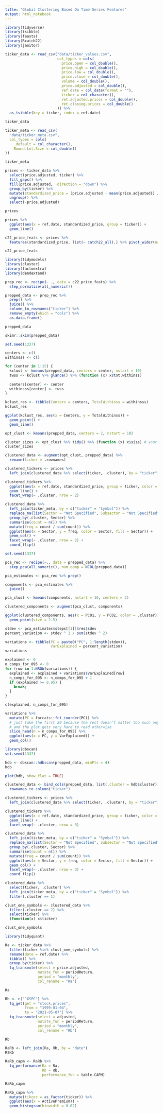 ```yaml
---
title: "Global Clustering Based On Time Series Features"
output: html_notebook
---
```


```r
library(tidyverse)
library(tsibble)
library(feasts)
library(Rcatch22)
library(janitor)
```


```r
ticker_data <- read_csv("data/ticker_values.csv",
                        col_types = cols(
                          price.open = col_double(),
                          price.high = col_double(),
                          price.low = col_double(),
                          price.close = col_double(),
                          volume = col_double(),
                          price.adjusted = col_double(),
                          ref.date = col_date(format = ""),
                          ticker = col_character(),
                          ret.adjusted.prices = col_double(),
                          ret.closing.prices = col_double()
                        )) %>%
  as_tsibble(key = ticker, index = ref.date)

ticker_data
```

```r
ticker_meta <- read_csv(
  "data/ticker_meta.csv",
  col_types = cols(
    .default = col_character(),
    Round.Lot.Size = col_double()
))

ticker_meta
```


```r
prices <- ticker_data %>%
  select(price.adjusted, ticker) %>%
  fill_gaps() %>%
  fill(price.adjusted, .direction = "down") %>%
  group_by(ticker) %>%
  mutate(standardized_price = (price.adjusted - mean(price.adjusted)) / sd(price.adjusted)) %>%
  ungroup() %>%
  select(-price.adjusted)

prices
```


```r
prices %>%
  ggplot(aes(x = ref.date, standardized_price, group = ticker)) +
  geom_line()
```

```r
c22_price_feats <- prices %>%
  features(standardized_price, list(~ catch22_all(.) %>% pivot_wider(names_from = names, values_from = values)))
```

```r
c22_price_feats
```

```r
library(tidymodels)
library(cluster)
library(factoextra)
library(dendextend)
```

```r
prep_rec <- recipe(~ ., data = c22_price_feats) %>%
  step_normalize(all_numeric())

prepped_data <- prep_rec %>%
  prep() %>%
  juice() %>%
  column_to_rownames("ticker") %>%
  remove_empty(which = "cols") %>%
  as.data.frame()

prepped_data
```

```r
skimr::skim(prepped_data)
```


```r
set.seed(1337)

centers <- c()
withinsss <- c()

for (center in 1:15) {
  kclust <- kmeans(prepped_data, centers = center, nstart = 10)
  twss <- kclust %>% glance() %>% (function (x) x$tot.withinss)
  
  centers[center] <- center
  withinsss[center] <- twss
}

kclust_res <- tibble(Centers = centers, TotalWithinss = withinsss)
kclust_res
```

```r
ggplot(kclust_res, aes(x = Centers, y = TotalWithinss)) +
  geom_point() +
  geom_line()
```
```r
opt_clust <- kmeans(prepped_data, centers = 2, nstart = 10)

cluster_sizes <- opt_clust %>% tidy() %>% (function (x) x$size) # your cluster sizes
cluster_sizes
```

```r
clustered_data <- augment(opt_clust, prepped_data) %>%
  rename(ticker = .rownames)

clustered_tickers <- prices %>%
  left_join(clustered_data %>% select(ticker, .cluster), by = "ticker")

clustered_tickers %>%
  ggplot(aes(x = ref.date, standardized_price, group = ticker, color = .cluster)) +
  geom_line() +
  facet_wrap(~ .cluster, nrow = 2)
```

```r
clustered_data %>%
  left_join(ticker_meta, by = c("ticker" = "Symbol")) %>%
  replace_na(list(Sector = "Not Specified", Subsector = "Not Specified")) %>%
  group_by(.cluster, Sector) %>%
  summarise(count = n()) %>%
  mutate(freq = count / sum(count)) %>%
  ggplot(aes(x = Sector, y = freq, color = Sector, fill = Sector)) +
  geom_col() +
  facet_wrap(~ .cluster, nrow = 2) +
  coord_flip()
```

```r
set.seed(1337)

pca_rec <- recipe(~., data = prepped_data) %>%
  step_pca(all_numeric(), num_comp = NCOL(prepped_data))

pca_estimates <- pca_rec %>% prep()

components <- pca_estimates %>%
  juice()

pca_clust <- kmeans(components, nstart = 10, centers = 2)

clustered_components <- augment(pca_clust, components)

ggplot(clustered_components, aes(x = PC01, y = PC02, color = .cluster)) +
  geom_point(size = 2.5)
```

```r
stdev <- pca_estimates$steps[[1]]$res$sdev
percent_variation <- stdev ^ 2 / sum(stdev ^ 2)

variations <- tibble(PC = paste0("PC", 1:length(stdev)),
                     VarExplained = percent_variation)
variations
```

```r
explained <- 0
n_comps_for_095 <- 0
for (row in 1:NROW(variations)) {
  explained <- explained + variations$VarExplained[row]
  n_comps_for_095 <- n_comps_for_095 + 1
  if (explained >= 0.95) {
    break;
  }
}

c(explained, n_comps_for_095)
```

```r
variations %>%
  mutate(PC = forcats::fct_inorder(PC)) %>%
  # just take the first 20 because the rest doesn't matter too much anyway
  # and the plot gets very hard to read otherwise
  slice_head(n = n_comps_for_095) %>%
  ggplot(aes(x = PC, y = VarExplained)) +
  geom_col()
```

```r
library(dbscan)
set.seed(1337)

hdb <- dbscan::hdbscan(prepped_data, minPts = 4)
hdb
```

```r
plot(hdb, show_flat = TRUE)
```

```r
clustered_data <- bind_cols(prepped_data, list(.cluster = hdb$cluster)) %>%
  rownames_to_column("ticker")

clustered_tickers <- prices %>%
  left_join(clustered_data %>% select(ticker, .cluster), by = "ticker")

clustered_tickers %>%
  ggplot(aes(x = ref.date, standardized_price, group = ticker, color = .cluster)) +
  geom_line() +
  facet_wrap(~ .cluster, nrow = 3)
```

```r
clustered_data %>%
  left_join(ticker_meta, by = c("ticker" = "Symbol")) %>%
  replace_na(list(Sector = "Not Specified", Subsector = "Not Specified")) %>%
  group_by(.cluster, Sector) %>%
  summarise(count = n()) %>%
  mutate(freq = count / sum(count)) %>%
  ggplot(aes(x = Sector, y = freq, color = Sector, fill = Sector)) +
  geom_col() +
  facet_wrap(~ .cluster, nrow = 3) +
  coord_flip()
```

```r
clustered_data %>%
  select(ticker, .cluster) %>%
  left_join(ticker_meta, by = c("ticker" = "Symbol")) %>%
  filter(.cluster == 1)
```

```r
clust_one_symbols <- clustered_data %>%
  filter(.cluster == 2) %>%
  select(ticker) %>%
  (function(x) x$ticker)

clust_one_symbols
```

```r
library(tidyquant)

Ra <- ticker_data %>%
  filter(ticker %in% clust_one_symbols) %>%
  rename(date = ref.date) %>%
  tibble() %>%
  group_by(ticker) %>%
  tq_transmute(select = price.adjusted,
               mutate_fun = periodReturn,
               period = "monthly",
               col_rename = "Ra")

Ra
```

```r
Rb <- c("^GSPC") %>%
  tq_get(get = "stock.prices",
         from = "1999-01-04",
         to = "2021-05-07") %>%
  tq_transmute(select = adjusted,
               mutate_fun = periodReturn,
               period = "monthly",
               col_rename = "Rb")

Rb
```

```r
RaRb <- left_join(Ra, Rb, by = "date")
RaRb
```

```r
RaRb_capm <- RaRb %>%
  tq_performance(Ra = Ra,
                 Rb = Rb,
                 performance_fun = table.CAPM)

RaRb_capm
```

```r
RaRb_capm %>%
  mutate(tikcer = as_factor(ticker)) %>%
  ggplot(aes(x = ActivePremium)) +
  geom_histogram(binwidth = 0.02)
```
